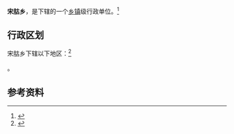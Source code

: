 {{全局僻字|𦙶|左“月”右“古”}}
{{中国乡级行政区|14/07/81/201/000}}

'''宋𦙶乡'''，是{{PRC admin/fullname|14/07/81/201/000|3}}下辖的一个[[乡镇|乡镇]]级行政单位。<ref>{{PRC admin/ref sgc|{{PRC admin/parent|14/07/81/201/000}}}}</ref>

== 行政区划 ==

宋𦙶乡下辖以下地区：<ref>{{PRC admin/ref sgc|14/07/81/201/000}}</ref>

{{PRC admin/children|14/07/81/201/000}}。

== 参考资料 ==

{{reflist}}

{{行政区划小作品}}
{{PRC admin/navcat|14/07/81/201/000}}